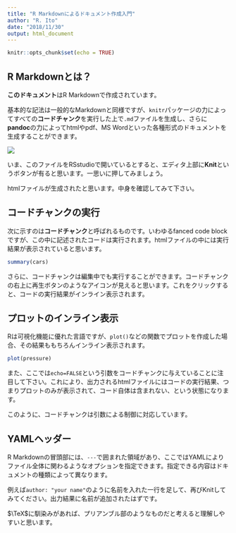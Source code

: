```yaml
---
title: "R Markdownによるドキュメント作成入門"
author: "R. Ito"
date: "2018/11/30"
output: html_document
---
```


```r
knitr::opts_chunk$set(echo = TRUE)
```

## R Markdownとは？

**このドキュメント**はR Markdownで作成されています。

基本的な記法は一般的なMarkdownと同様ですが、`knitr`パッケージの力によってすべての**コードチャンク**を実行した上で`.md`ファイルを生成し、さらに**pandoc**の力によってhtmlやpdf、MS Wordといった各種形式のドキュメントを生成することができます。

![](fig/howitworks.png)

いま、このファイルをRSstudioで開いているとすると、エディタ上部に**Knit**というボタンが有ると思います。一思いに押してみましょう。

htmlファイルが生成されたと思います。中身を確認してみて下さい。

## コードチャンクの実行

次に示すのは**コードチャンク**と呼ばれるものです。いわゆるfanced code blockですが、この中に記述されたコードは実行されます。htmlファイルの中には実行結果が表示されていると思います。

```r
summary(cars)
```

さらに、コードチャンクは編集中でも実行することができます。コードチャンクの右上に再生ボタンのようなアイコンが見えると思います。これをクリックすると、コードの実行結果がインライン表示されます。

## プロットのインライン表示

Rは可視化機能に優れた言語ですが、`plot()`などの関数でプロットを作成した場合、その結果ももちろんインライン表示されます。

```r
plot(pressure)
```

また、ここでは`echo=FALSE`という引数をコードチャンクに与えていることに注目して下さい。これにより、出力されるhtmlファイルにはコードの実行結果、つまりプロットのみが表示されて、コード自体は含まれない、という状態になります。

このように、コードチャンクは引数による制御に対応しています。

## YAMLヘッダー

R Markdownの冒頭部には、`---`で囲まれた領域があり、ここではYAMLによりファイル全体に関わるようなオプションを指定できます。指定できる内容はドキュメントの種類によって異なります。

例えば`author: "your name"`のように名前を入れた一行を足して、再びKnitしてみてください。出力結果に名前が追加されたはずです。

$\TeX$に馴染みがあれば、プリアンブル部のようなものだと考えると理解しやすいと思います。